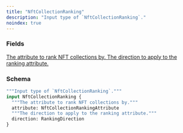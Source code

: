 ```yaml
---
title: "NftCollectionRanking"
description: "Input type of `NftCollectionRanking`."
noindex: true
---
```


### Fields

<a href="/api-reference/types/nftcollectionrankingattribute">
  <ResponseField name="attribute" type="NftCollectionRankingAttribute">
    The attribute to rank NFT collections by.
  </ResponseField>
</a>

<a href="/api-reference/types/rankingdirection">
  <ResponseField name="direction" type="RankingDirection">
    The direction to apply to the ranking attribute.
  </ResponseField>
</a>

### Schema


```graphql 
"""Input type of `NftCollectionRanking`."""
input NftCollectionRanking {
  """The attribute to rank NFT collections by."""
  attribute: NftCollectionRankingAttribute
  """The direction to apply to the ranking attribute."""
  direction: RankingDirection
}
```
